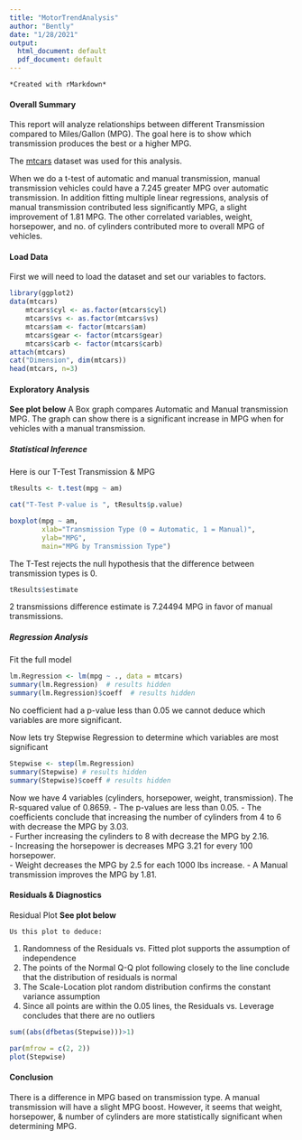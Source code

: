 ---
title: "MotorTrendAnalysis"
author: "Bently"
date: "1/28/2021"
output:
  html_document: default
  pdf_document: default
---
    
    *Created with rMarkdown*
    
#### Overall Summary
This report will analyze relationships between different Transmission compared to Miles/Gallon (MPG). 
The goal here is to show which transmission produces the best or a higher MPG. 

The [mtcars](https://www.rdocumentation.org/packages/datasets/versions/3.6.2/topics/mtcars) dataset was used for this analysis. 

When we do a t-test of automatic and manual transmission, manual transmission vehicles could have a 7.245 greater MPG 
over automatic transmission. In addition fitting multiple linear regressions, analysis of manual transmission contributed less
significantly MPG, a slight improvement of 1.81 MPG.  The other correlated variables, weight, horsepower, and no. of cylinders 
contributed more to overall MPG of vehicles.

#### Load Data
First we will need to load the dataset and set our variables to factors.
```{r message=FALSE}
library(ggplot2)
data(mtcars)
    mtcars$cyl <- as.factor(mtcars$cyl)
    mtcars$vs <- as.factor(mtcars$vs)
    mtcars$am <- factor(mtcars$am)
    mtcars$gear <- factor(mtcars$gear)
    mtcars$carb <- factor(mtcars$carb)
attach(mtcars)
cat("Dimension", dim(mtcars))
head(mtcars, n=3)

```

#### Exploratory Analysis
**See plot below**
A Box graph compares Automatic and Manual transmission MPG. The graph can show there is a significant increase in MPG when 
for vehicles with a manual transmission.

##### Statistical Inference
Here is our T-Test Transmission & MPG
```{r}
tResults <- t.test(mpg ~ am)

cat("T-Test P-value is ", tResults$p.value)

boxplot(mpg ~ am, 
        xlab="Transmission Type (0 = Automatic, 1 = Manual)", 
        ylab="MPG",
        main="MPG by Transmission Type")
```
The T-Test rejects the null hypothesis that the difference between transmission types is 0.  
```{r}
tResults$estimate
```
2 transmissions difference estimate is 7.24494 MPG in favor of manual transmissions.

##### Regression Analysis
Fit the full model 
```{r results='hide'}
lm.Regression <- lm(mpg ~ ., data = mtcars)
summary(lm.Regression)  # results hidden
summary(lm.Regression)$coeff  # results hidden
```
No coefficient had a p-value less than 0.05 we cannot deduce which variables are more significant. 

Now lets try Stepwise Regression to determine which variables are most significant
```{r results='hide'}
Stepwise <- step(lm.Regression)
summary(Stepwise) # results hidden
summary(Stepwise)$coeff # results hidden
```

Now we have 4 variables (cylinders, horsepower, weight, transmission). The R-squared value of 0.8659. 
- The p-values are less than 0.05. 
- The coefficients conclude that increasing the number of cylinders from 4 to 6 with decrease the MPG by 3.03.  
- Further increasing the cylinders to 8 with decrease the MPG by 2.16.  
- Increasing the horsepower is decreases MPG 3.21 for every 100 horsepower.  
- Weight decreases the MPG by 2.5 for each 1000 lbs increase. 
- A Manual transmission improves the MPG by 1.81.

#### Residuals & Diagnostics
Residual Plot
**See plot below**
    
    Us this plot to deduce:
    
1. Randomness of the Residuals vs. Fitted plot supports the assumption of
independence
2. The points of the Normal Q-Q plot following closely to the line conclude that
the distribution of residuals is normal
3. The Scale-Location plot random distribution confirms the constant variance 
assumption
4. Since all points are within the 0.05 lines, the Residuals vs. Leverage 
concludes that there are no outliers
```{r}
sum((abs(dfbetas(Stepwise)))>1)

par(mfrow = c(2, 2))
plot(Stepwise)
```

#### Conclusion
There is a difference in MPG based on transmission type. A manual transmission
will have a slight MPG boost. However, it seems that weight, horsepower, & 
number of cylinders are more statistically significant when determining MPG.

